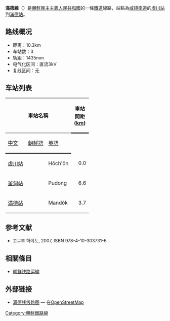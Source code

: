 '''滿德線'''（{{kor|名=北|諺=만덕선|漢=滿德線|羅=Mandŏk sŏn|f=y}}）是[[朝鮮民主主義人民共和國|朝鮮民主主義人民共和國]]的一條[[鐵道|鐵道]]線路，站點為[[咸镜南道|咸镜南道]]的[[虛川站|虛川站]]到[[滿德站|滿德站]]。

==路线概况==
*距离：10.3km
*车站数：3
*轨距：1435mm
*电气化区间：直流3kV
*复线区间：无

==车站列表==
{| class="wikitable"
|-
!colspan=3|車站名稱
!style="width: 2.5em; border-bottom:solid 3px;" rowspan=2|車站間距 ([[km|km]])
!style="width: 2.5em; border-bottom:solid 3px;" rowspan=2|累計里程 (km)
!style="border-bottom:solid 3px;" rowspan=2|連接路線
|-
!style="border-bottom:solid 3px;"|[[中文|中文]]
!style="border-bottom:solid 3px;"|[[朝鮮語|朝鮮語]]
!style="border-bottom:solid 3px;"|[[英語|英語]]
|-
|[[虛川站|虛川站]]
|{{Lang|ko|허천역}}
|Hŏch'ŏn
|style="text-align: right;"|0.0
|style="text-align: right;"|0.0
|[[虛川線|虛川線]]
|-
|[[釜洞站|釜洞站]]
|{{Lang|ko|부동역}}
|Pudong
|style="text-align: right;"|6.6
|style="text-align: right;"|6.6
| 
|-
|[[滿德站|滿德站]]
|{{Lang|ko|만덕역}}
|Mandŏk
|style="text-align: right;"|3.7
|style="text-align: right;"|10.3
| 
|}

==参考文献==
* 고쿠부 하야토{{lang|ja|(国分隼人), 《将軍様の鉄道 北朝鮮鉄道事情》, 新潮社}}, 2007, ISBN 978-4-10-303731-6

==相關條目==
*[[朝鮮铁路运输|朝鮮铁路运输]]

== 外部链接 ==
*[https://www.openstreetmap.org/relation/6946822 满德线线路图] {{Wayback|url=https://www.openstreetmap.org/relation/6946822 |date=20190710183247 }} — 在[[OpenStreetMap|OpenStreetMap]]

{{朝鮮鐵路線}}
{{滿德線}}

[[Category:朝鮮鐵路線|Category:朝鮮鐵路線]]